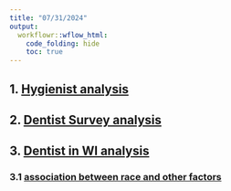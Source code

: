 ```yaml
---
title: "07/31/2024"
output:
  workflowr::wflow_html:
    code_folding: hide
    toc: true
---
```






## 1.  [Hygienist analysis](2024_0701_survey_part2.html)


## 2.    [Dentist Survey analysis](2024_0701_survey_part1.html)

## 3.   [Dentist in WI analysis](2024_0701_survey_part3.html)

### 3.1  [association between race and  other factors](2024_0701_survry_part3_01_racevsothers.html)

